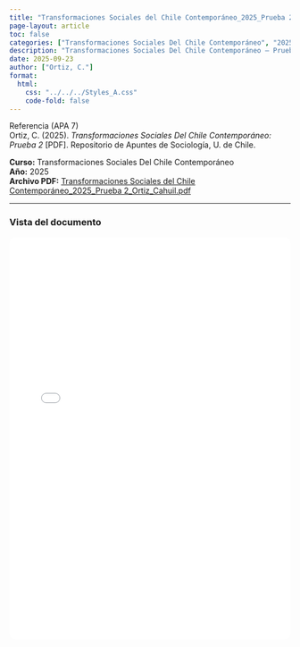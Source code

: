 ```yaml
---
title: "Transformaciones Sociales del Chile Contemporáneo_2025_Prueba 2_Ortiz_Cahuil.pdf"
page-layout: article
toc: false
categories: ["Transformaciones Sociales Del Chile Contemporáneo", "2025"]
description: "Transformaciones Sociales Del Chile Contemporáneo — Prueba 2. PDF aportado por Ortiz Cahuil."
date: 2025-09-23
author: ["Ortiz, C."]
format:
  html:
    css: "../../../Styles_A.css"
    code-fold: false
---
```


::: {.page-surface}

~~~{=html}
<div class="box-apa">
  <div class="box-apa-head">
    <span class="box-apa-kicker">Referencia (APA 7)</span>
  </div>
  <div class="box-apa-body">
    Ortiz, C. (2025). <em>Transformaciones Sociales Del Chile Contemporáneo: Prueba 2</em> [PDF]. Repositorio de Apuntes de Sociología, U. de Chile.
  </div>
</div>
~~~

**Curso:** Transformaciones Sociales Del Chile Contemporáneo  
**Año:** 2025  
**Archivo PDF:** [Transformaciones Sociales del Chile Contemporáneo_2025_Prueba 2_Ortiz_Cahuil.pdf](/resources/apuntes_Listos/Transformaciones%20Sociales%20del%20Chile%20Contempor%C3%A1neo_2025_Prueba%202_Ortiz_Cahuil.pdf)

---

### Vista del documento

<iframe src="/resources/apuntes_Listos/Transformaciones%20Sociales%20del%20Chile%20Contempor%C3%A1neo_2025_Prueba%202_Ortiz_Cahuil.pdf" width="100%" height="720" style="border:1px solid var(--borde); border-radius:12px;"></iframe>

:::
